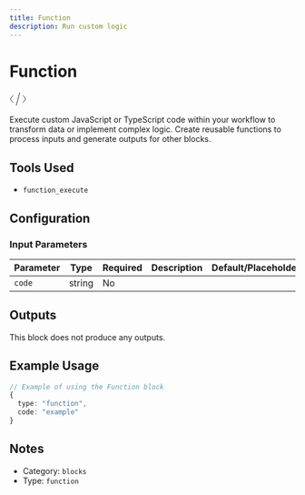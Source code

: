 ```yaml
---
title: Function
description: Run custom logic
---
```



# Function

<BlockInfoCard 
  type="function"
  color="#FF402F"
  category="blocks"
/>

<div className="not-prose my-6 flex justify-center"><svg
      {...props}
      width="30"
      height="27"
      viewBox="0 0 30 27"
      fill="none"
      xmlns="http://www.w3.org/2000/svg"
    >
      <path
        d="M23.2639 6.83064L23.6375 7.20422C26.5433 10.1117 27.9971 11.5638 27.9971 13.37C27.9971 15.1762 26.5433 16.63 23.6375 19.5358L23.2639 19.9094M18.0434 2L11.9507 24.7401M6.72863 6.83064L6.35504 7.20422C3.45081 10.1117 1.99707 11.5638 1.99707 13.37C1.99707 15.1762 3.45081 16.63 6.35829 19.5358L6.73187 19.9094"
        stroke="currentColor"
        strokeWidth="2.6"
        strokeLinecap="round"
        strokeLinejoin="round"
      />
    </svg></div>

Execute custom JavaScript or TypeScript code within your workflow to transform data or implement complex logic. Create reusable functions to process inputs and generate outputs for other blocks.

## Tools Used

- `function_execute`

## Configuration

### Input Parameters

| Parameter | Type | Required | Description | Default/Placeholder |
| --------- | ---- | -------- | ----------- | ------------------ |
| `code` | string | No |  |  |



## Outputs

This block does not produce any outputs.

## Example Usage

```typescript
// Example of using the Function block
{
  type: "function",
  code: "example"
}
```

## Notes

- Category: `blocks`
- Type: `function`
